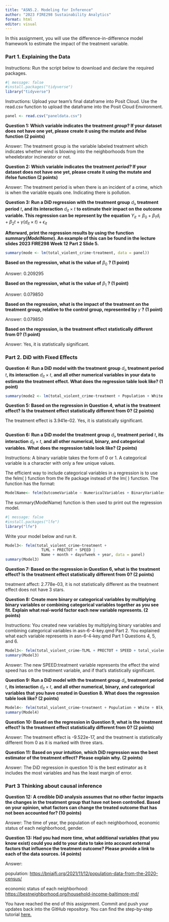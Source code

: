 ```yaml
---
title: "ASN5.2. Modeling for Inference"
author: "2023 FIRE298 Sustainability Analytics"
format: html
editor: visual
---
```


In this assignment, you will use the difference-in-difference model framework to estimate the impact of the treatment variable.

### **Part 1. Explaining the Data**

Instructions: Run the script below to download and declare the required packages.

```r
#| message: false
#install.packages("tidyverse")
library("tidyverse")
```

Instructions: Upload your team's final dataframe into Posit Cloud. Use the read.csv function to upload the dataframe into the Posit Cloud Environment.

```r
panel <- read.csv("paneldata.csv")
```

**Question 1: Which variable indicates the treatment *group*? If your dataset does not have one yet, please create it using the mutate and ifelse function (2 points)**

Answer: The treatment group is the variable labeled treatment which indicates whether wind is blowing into the neighborhoods from the wheelebrator incinerator or not.

**Question 2: Which variable indicates the treatment *period?* If your dataset does not have one yet, please create it using the mutate and ifelse function (2 points)**

Answer: The treatment period is when there is an incident of a crime, which is when the variable equals one. Indicating there is pollution.

**Question 3: Run a DiD regression with the treatment group** $d_i$**, treatment period** $t$**, and its interaction** $d_{it} \times t$ **to estimate their impact on the outcome variable. This regression can be represent by the equation** $Y_{it}=\beta_0+\beta_1 d_i+\beta_2 t + \gamma (d_{it}\times t) + \epsilon_{it}$

**Afterward, print the regression results by using the function summary(*ModelName*). An example of this can be found in the lecture slides 2023 FIRE298 Week 12 Part 2 Slide 5.**

```r
summary(mode <- lm(total_violent_crime~treatment, data = panel))
```

**Based on the regression, what is the value of** $\beta_0$ **? (1 point)**

Answer: 0.209295

**Based on the regression, what is the value of** $\beta_1$ **? (1 point)**

Answer: 0.079850

**Based on the regression, what is the impact of the treatment on the treatment group, relative to the control group, represented by** $\gamma$ **? (1 point)**

Answer: 0.079850

**Based on the regression, is the treatment effect statistically different from 0? (1 point)**

Answer: Yes, it is statistically significant.

### **Part 2. DiD with Fixed Effects**

**Question 4: Run a DiD model with the treatment group** $d_i$**, treatment period** $t$**, its interaction** $d_{it} \times t$, **and all other** **numerical variables in your data to estimate the treatment effect. What does the regression table look like? (1 point)**

```r
summary(mode2 <- lm(total_violent_crime~treatment + Population + White + Blk_AfAm + Asian + Hisp_Lat + Housing + Occupied + Vacant + Shape__Are + TLML + PRECTOT + SPEED, data = panel))
```

**Question 5: Based on the regression in Question 4, what is the** **treatment effect? Is the treatment effect statistically different from 0? (2 points)**

The treatment effect is 3.941e-02. Yes, it is statistically significant.

```r

```

**Question 6: Run a DiD model the treatment group** $d_i$**, treatment period** $t$**, its interaction** $d_{it} \times t$, **and all other numerical, binary, and categorical variables. What does the regression table look like? (2 points)**

Instructions: A binary variable takes the form of 0 or 1. A categorical variable is a character with only a few unique values.

The efficient way to include categorical variables in a regression is to use the felm( ) function from the lfe package instead of the lm( ) function. The function has the format:

``` r
ModelName<- felm(OutcomeVariable ~ NumericalVariables + BinaryVariables | Categorical Variables, DataFrame)
```

The summary(ModelName) function is then used to print out the regression model.

```r
#| message: false
#install.packages("lfe")
library("lfe")
```

Write your model below and run it.

```r
Model3<- felm(total_violent_crime~treatment + 
                TLML + PRECTOT + SPEED | 
                Name + month + dayofweek + year, data = panel)
summary(Model3)
```

**Question 7: Based on the regression in Question 6, what is the** **treatment effect? Is the treatment effect statistically different from 0? (2 points)**

treatment affect: 2.778e-03, it is not statistically different as the treatment effect does not have 3 stars.

**Question 8: Create more binary or categorical variables by multiplying binary variables or combining categorical variables together as you see fit. Explain what real-world factor each new variable represents. (2 points)**

Instructions: You created new variables by multiplying binary variables and combining categorical variables in asn-6-4-key.qmd Part 2. You explained what each variable represents in asn-6-4-key.qmd Part 1 Questions 4, 5, and 6.

```r
Model3<- felm(total_violent_crime~TLML + PRECTOT + SPEED + total_violent_crime + total_property_crime + SPEED:treatment| Name + year + month + dayofweek, data = panel)
summary(Model3)
```

Answer: The new SPEED:treatment variable represents the effect the wind speed has on the treatment variable, and if that's statistically significant.

**Question 9: Run a DiD model with the treatment group** $d_i$**, treatment period** $t$**, its interaction** $d_{it} \times t$, **and all other numerical, binary, and categorical variables that you have created in Question 8. What does the regression table look like? (2 points)**

```r
Model4<- felm(total_violent_crime~treatment + Population + White + Blk_AfAm + Asian + Hisp_Lat + Housing + Occupied + Vacant + Shape__Are + TLML + PRECTOT + SPEED + total_violent_crime + total_property_crime + SPEED:treatment| Name + month + dayofweek + year, data = panel)
summary(Model4)
```

**Question 10: Based on the regression in Question 9, what is the** **treatment effect? Is the treatment effect statistically different from 0? (2 points)**

Answer: The treatment effect is -9.522e-17, and the treatment is statistically different from 0 as it is marked with three stars.

**Question 11: Based on your intuition**, **which DiD regression was the best estimator of the treatment effect?** **Please explain why. (2 points)**

Answer: The DiD regression in question 10 is the best estimator as it includes the most variables and has the least margin of error.

### **Part 3 Thinking about causal inference**

**Question 12: A credible DiD analysis assumes that no other factor impacts the changes in the treatment group that have not been controlled. Based on your opinion, what factors can change the treated outcome that has not been accounted for? (10 points)**

Answer: The time of year, the population of each neighborhood, economic status of each neighborhood, gender.

**Question 13: Had you had more time, what additional variables (that you know exist) could you add to your data to take into account external factors that influence the treatment outcome? Please provide a link to each of the data sources. (4 points)**

Answer:

population: <https://bniajfi.org/2021/11/12/population-data-from-the-2020-census/>

economic status of each neighborhood: <https://bestneighborhood.org/household-income-baltimore-md/>

You have reached the end of this assignment. Commit and push your updates back into the GitHub repository. You can find the step-by-step tutorial [here.](https://drive.google.com/drive/u/0/folders/1eSMfNoV_ilp4OnID2Ql3YT2qXkhCS7Vm)
